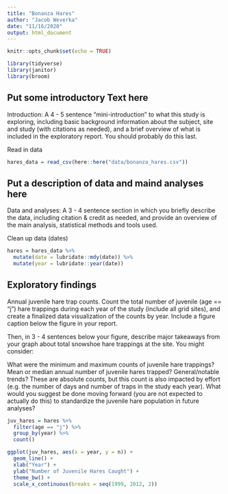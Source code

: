 ```yaml
---
title: "Bonanza Hares"
author: "Jacob Weverka"
date: "11/16/2020"
output: html_document
---
```


```r
knitr::opts_chunk$set(echo = TRUE)

library(tidyverse)
library(janitor)
library(broom)

```

## Put some introductory Text here

Introduction: A 4 - 5 sentence "mini-introduction" to what this study is exploring, including basic background information about the subject, site and study (with citations as needed), and a brief overview of what is included in the exploratory report. You should probably do this last.



Read in data
```r
hares_data = read_csv(here::here("data/bonanza_hares.csv"))
```

## Put a description of data and maind analyses here

Data and analyses: A 3 - 4 sentence section in which you briefly describe the data, including citation & credit as needed, and provide an overview of the main analysis, statistical methods and tools used.


Clean up data (dates)
```r

hares = hares_data %>%
  mutate(date = lubridate::mdy(date)) %>%
  mutate(year = lubridate::year(date))


```

## Exploratory findings

Annual juvenile hare trap counts. Count the total number of juvenile (age == "j") hare trappings during each year of the study (include all grid sites), and create a finalized data visualization of the counts by year. Include a figure caption below the figure in your report. 

Then, in 3 - 4 sentences below your figure, describe major takeaways from your graph about total snowshoe hare trappings at the site. You might consider:

What were the minimum and maximum counts of juvenile hare trappings?
Mean or median annual number of juvenile hares trapped?
General/notable trends?
These are absolute counts, but this count is also impacted by effort (e.g. the number of days and number of traps in the study each year). What would you suggest be done moving forward (you are not expected to actually do this) to standardize the juvenile hare population in future analyses?


```r

juv_hares = hares %>%
  filter(age == "j") %>%
  group_by(year) %>%
  count()


```



```r
ggplot(juv_hares, aes(x = year, y = n)) +
  geom_line() +
  xlab("Year") +
  ylab("Number of Juvenile Hares Caught") +
  theme_bw() +
  scale_x_continuous(breaks = seq(1999, 2012, 2))
```




















